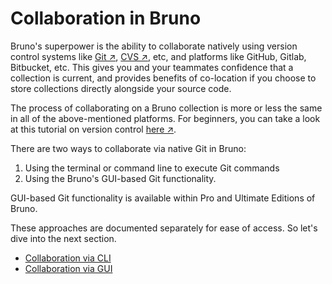 
# Collaboration in Bruno

Bruno's superpower is the ability to collaborate natively using version control systems like [Git ↗](https://en.wikipedia.org/wiki/Git), [CVS ↗](https://en.wikipedia.org/wiki/Concurrent_Versions_System), etc, and platforms like GitHub, Gitlab, Bitbucket, etc. This gives you and your teammates confidence that a collection is current, and provides benefits of co-location if you choose to store collections directly alongside your source code.

The process of collaborating on a Bruno collection is more or less the same in all of the above-mentioned platforms. For beginners, you can take a look at this tutorial on version control [here ↗](https://git-scm.com/book/en/v2/Getting-Started-First-Time-Git-Setup).

There are two ways to collaborate via native Git in Bruno:

1. Using the terminal or command line to execute Git commands
2. Using the Bruno's GUI-based Git functionality.

<Callout type="info">
  GUI-based Git functionality is available within Pro and Ultimate Editions of Bruno.
</Callout>

These approaches are documented separately for ease of access. So let's dive into the next section.

- [Collaboration via CLI](/git-integration/using-cli)
- [Collaboration via GUI](/git-integration/using-gui)
